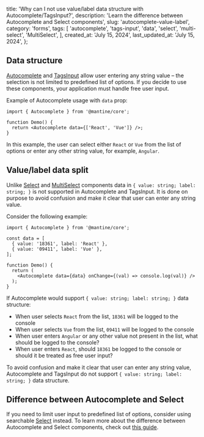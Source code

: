 
  title:
    'Why can I not use value/label data structure with Autocomplete/TagsInput?',
  description:
    'Learn the difference between Autocomplete and Select components',
  slug: 'autocomplete-value-label',
  category: 'forms',
  tags: [
    'autocomplete',
    'tags-input',
    'data',
    'select',
    'multi-select',
    'MultiSelect',
  ],
  created_at: 'July 15, 2024',
  last_updated_at: 'July 15, 2024',
};


## Data structure

[Autocomplete](https://mantine.dev/core/autocomplete) and [TagsInput](https://mantine.dev/core/tags-input)
allow user entering any string value – the selection is not limited to predefined list of options.
If you decide to use these components, your application must handle free user input.

Example of Autocomplete usage with `data` prop:

```tsx
import { Autocomplete } from '@mantine/core';

function Demo() {
  return <Autocomplete data={['React', 'Vue']} />;
}
```

In this example, the user can select either `React` or `Vue` from the list of options
or enter any other string value, for example, `Angular`.

## Value/label data split

Unlike [Select](https://mantine.dev/core/select) and [MultiSelect](https://mantine.dev/core/multi-select)
components data in `{ value: string; label: string; }` is not supported in Autocomplete and TagsInput.
It is done on purpose to avoid confusion and make it clear that user can enter any string value.

Consider the following example:

```tsx
import { Autocomplete } from '@mantine/core';

const data = [
  { value: '18361', label: 'React' },
  { value: '09411', label: 'Vue' },
];

function Demo() {
  return (
    <Autocomplete data={data} onChange={(val) => console.log(val)} />
  );
}
```

If Autocomplete would support `{ value: string; label: string; }` data structure:

- When user selects `React` from the list, `18361` will be logged to the console
- When user selects `Vue` from the list, `09411` will be logged to the console
- When user enters `Angular` or any other value not present in the list, what should be logged to the console?
- When user enters `React`, should `18361` be logged to the console or should it be treated as free user input?

To avoid confusion and make it clear that user can enter any string value, Autocomplete and TagsInput
do not support `{ value: string; label: string; }` data structure.

## Difference between Autocomplete and Select

If you need to limit user input to predefined list of options,
consider using searchable [Select](https://mantine.dev/core/select) instead.
To learn more about the difference between Autocomplete and Select components,
check out [this guide](https://help.mantine.dev/q/select-autocomplete-difference).
